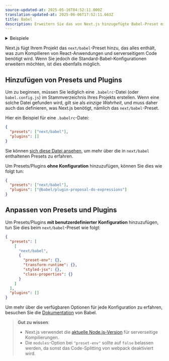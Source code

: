 ```yaml
---
source-updated-at: 2025-05-16T04:52:11.000Z
translation-updated-at: 2025-06-06T17:52:11.663Z
title: Babel
description: Erweitern Sie das von Next.js hinzugefügte Babel-Preset mit Ihren eigenen Konfigurationen.
---
```


<details>
  <summary>Beispiele</summary>

- [Anpassen der Babel-Konfiguration](https://github.com/vercel/next.js/tree/canary/examples/with-custom-babel-config)

</details>

Next.js fügt Ihrem Projekt das `next/babel`-Preset hinzu, das alles enthält, was zum Kompilieren von React-Anwendungen und serverseitigem Code benötigt wird. Wenn Sie jedoch die Standard-Babel-Konfigurationen erweitern möchten, ist dies ebenfalls möglich.

## Hinzufügen von Presets und Plugins

Um zu beginnen, müssen Sie lediglich eine `.babelrc`-Datei (oder `babel.config.js`) im Stammverzeichnis Ihres Projekts erstellen. Wenn eine solche Datei gefunden wird, gilt sie als _einzige Wahrheit_, und muss daher auch das definieren, was Next.js benötigt, nämlich das `next/babel`-Preset.

Hier ein Beispiel für eine `.babelrc`-Datei:

```json filename=".babelrc"
{
  "presets": ["next/babel"],
  "plugins": []
}
```

Sie können [sich diese Datei ansehen](https://github.com/vercel/next.js/blob/canary/packages/next/src/build/babel/preset.ts), um mehr über die in `next/babel` enthaltenen Presets zu erfahren.

Um Presets/Plugins **ohne Konfiguration** hinzuzufügen, können Sie dies wie folgt tun:

```json filename=".babelrc"
{
  "presets": ["next/babel"],
  "plugins": ["@babel/plugin-proposal-do-expressions"]
}
```

## Anpassen von Presets und Plugins

Um Presets/Plugins **mit benutzerdefinierter Konfiguration** hinzuzufügen, tun Sie dies beim `next/babel`-Preset wie folgt:

```json filename=".babelrc"
{
  "presets": [
    [
      "next/babel",
      {
        "preset-env": {},
        "transform-runtime": {},
        "styled-jsx": {},
        "class-properties": {}
      }
    ]
  ],
  "plugins": []
}
```

Um mehr über die verfügbaren Optionen für jede Konfiguration zu erfahren, besuchen Sie die [Dokumentation](https://babeljs.io/docs/) von Babel.

> **Gut zu wissen**:
>
> - Next.js verwendet die [aktuelle Node.js-Version](https://github.com/nodejs/release#release-schedule) für serverseitige Kompilierungen.
> - Die `modules`-Option bei `"preset-env"` sollte auf `false` belassen werden, da sonst das Code-Splitting von webpack deaktiviert wird.